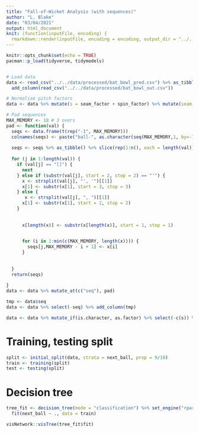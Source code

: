```yaml
---
title: "Fall-of-Wicket Analysis (with sequences)"
author: "L. Blake"
date: "03/04/2021"
output: html_document
knit: (function(inputFile, encoding) {
  rmarkdown::render(inputFile, encoding = encoding, output_dir = "../../output/notebooks") })
---
```


```r
knitr::opts_chunk$set(echo = TRUE)
pacman::p_load(tidyverse, tidymodels)


# Load data
data <- read_csv("../../data/processed/bat_bowl_pred.csv") %>% as_tibble() %>%
  add_column(read_csv("../../data/processed/bat_bowl_out.csv"))

# Normalise pitch factors
data <- data %>% mutate(s = seam_factor + spin_factor) %>% mutate(seam_factor = seam_factor/s, spin_factor = spin_factor/s)

# Pad sequences
MAX_MEMORY <- 18 # 3 overs
pad <- function(val) {
  seqs <- data.frame(t(rep("-1", MAX_MEMORY)))
  colnames(seqs) <- paste("ball-", as.character(seq(MAX_MEMORY,1, by=-1)), sep = "")
  
  seqs <- seqs %>% as_tibble() %>% slice(rep(1:n(), each = length(val)))
  
  for (j in 1:length(val)) {
    if (val[j] == "[]") {
      next
    } else if (substr(val[j], start = 2, stop = 2) == "'") {
      x <- strsplit(val[j], "', '")[[1]]
      x[1] <- substr(x[1], start = 3, stop = 3)
    } else {
       x <- strsplit(val[j], ", ")[[1]]
      x[1] <- substr(x[1], start = 2, stop = 2)
    }
    
    
      x[length(x)] <- substr(x[length(x)], start = 1, stop = 1)
    

      for (i in 1:min(c(MAX_MEMORY, length(x)))) {
        seqs[j,MAX_MEMORY - i + 1] <- x[i]
      }
    
    
  }
  return(seqs)
    
}
data <- data %>% mutate_at(c("seq"), pad)

tmp <- data$seq
data <- data %>% select(-seq) %>% add_column(tmp)

data <- data %>% mutate_if(is.character, as.factor) %>% select(-c(s)) %>% rename(next_ball = "0")
```




# Training, testing split
```r
split <- initial_split(data, strata = next_ball, prop = 9/10)
train <- training(split)
test <- testing(split)
```


# Decision tree
```r
tree_fit <- decision_tree(mode = "classification") %>% set_engine("rpart") %>%
  fit(next_ball ~ ., data = train)
```


```r
visNetwork::visTree(tree_fit$fit)
```

